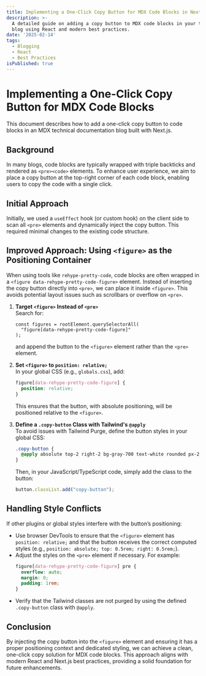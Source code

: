 ```yaml
---
title: Implementing a One-Click Copy Button for MDX Code Blocks in Next.js
description: >-
  A detailed guide on adding a copy button to MDX code blocks in your technical
  blog using React and modern best practices.
date: '2025-02-14'
tags:
  - Blogging
  - React
  - Best Practices
isPublished: true
---
```


# Implementing a One-Click Copy Button for MDX Code Blocks

This document describes how to add a one-click copy button to code blocks in an MDX technical documentation blog built with Next.js.

## Background

In many blogs, code blocks are typically wrapped with triple backticks and rendered as `<pre><code>` elements. To enhance user experience, we aim to place a copy button at the top-right corner of each code block, enabling users to copy the code with a single click.

## Initial Approach

Initially, we used a `useEffect` hook (or custom hook) on the client side to scan all `<pre>` elements and dynamically inject the copy button. This required minimal changes to the existing code structure.

## Improved Approach: Using `<figure>` as the Positioning Container

When using tools like `rehype-pretty-code`, code blocks are often wrapped in a `<figure data-rehype-pretty-code-figure>` element. Instead of inserting the copy button directly into `<pre>`, we can place it inside `<figure>`. This avoids potential layout issues such as scrollbars or overflow on `<pre>`.

1. **Target `<figure>` Instead of `<pre>`**  
   Search for:

   ```tsx
   const figures = rootElement.querySelectorAll(
     "figure[data-rehype-pretty-code-figure]"
   );
   ```

   and append the button to the `<figure>` element rather than the `<pre>` element.

2. **Set `<figure>` to `position: relative;`**  
   In your global CSS (e.g., `globals.css`), add:

   ```css
   figure[data-rehype-pretty-code-figure] {
     position: relative;
   }
   ```

   This ensures that the button, with absolute positioning, will be positioned relative to the `<figure>`.

3. **Define a `.copy-button` Class with Tailwind's `@apply`**  
   To avoid issues with Tailwind Purge, define the button styles in your global CSS:
   ```css
   .copy-button {
     @apply absolute top-2 right-2 bg-gray-700 text-white rounded px-2 py-1 text-sm opacity-0 group-hover:opacity-100 transition;
   }
   ```
   Then, in your JavaScript/TypeScript code, simply add the class to the button:
   ```ts
   button.classList.add("copy-button");
   ```

## Handling Style Conflicts

If other plugins or global styles interfere with the button’s positioning:

- Use browser DevTools to ensure that the `<figure>` element has `position: relative;` and that the button receives the correct computed styles (e.g., `position: absolute; top: 0.5rem; right: 0.5rem;`).
- Adjust the styles on the `<pre>` element if necessary. For example:
  ```css
  figure[data-rehype-pretty-code-figure] pre {
    overflow: auto;
    margin: 0;
    padding: 1rem;
  }
  ```
- Verify that the Tailwind classes are not purged by using the defined `.copy-button` class with `@apply`.

## Conclusion

By injecting the copy button into the `<figure>` element and ensuring it has a proper positioning context and dedicated styling, we can achieve a clean, one-click copy solution for MDX code blocks. This approach aligns with modern React and Next.js best practices, providing a solid foundation for future enhancements.
